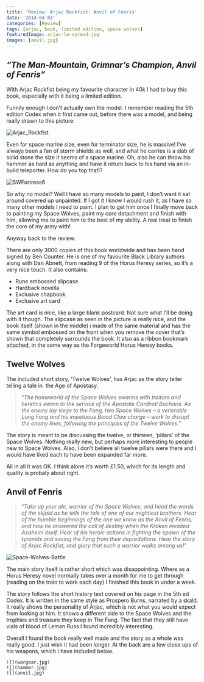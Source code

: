 ```yaml
---
title: 'Review: Arjac Rockfist: Anvil of Fenris'
date: '2014-04-03'
categories: [Review]
tags: [arjac, book, limited edition, space wolves]
featuredImage: arjac-le-spread.jpg
images: [anvil.jpg]
---
```


## _“The Man-Mountain, Grimnar’s Champion, Anvil of Fenris”_

With Arjac Rockfist being my favourite character in 40k I had to buy this book, especially with it being a limited edition.

Funnily enough I don’t actually own the model. I remember reading the 5th edition Codex when it first came out, before there was a model, and being really drawn to this picture:

![Arjac_Rockfist](Arjac_Rockfist_Cover.png)

Even for space marine size, even for terminator size, he is massive! I’ve always been a fan of storm shields as well, and what he carries is a slab of solid stone the size it seems of a space marine. Oh, also he can throw his hammer as hard as anything and have it return back to his hand via an in-build teleporter. How do you top that!?

![SWFortress6](SWFortress6.jpg)

So why no model? Well I have so many models to paint, I don’t want it sat around covered up unpainted. If I got it I know I would rush it, as I have so many other models I need to paint. I plan to get him once I finally move back to painting my Space Wolves, paint my core detachment and finish with him, allowing me to paint him to the best of my ability. A real treat to finish the core of my army with!

Anyway back to the review.

There are only 3000 copies of this book worldwide and has been hand signed by Ben Counter. He is one of my favourite Black Library authors along with Dan Abnett, from reading 9 of the Horus Heresy series, so it’s a very nice touch. It also contains:

- Rune embossed slipcase
- Hardback novella
- Exclusive chapbook
- Exclusive art card

The art card is nice, like a large blank postcard. Not sure what I’ll be doing with it though. The slipcase as seen in the picture is really nice, and the book itself (shown in the middle) i made of the same material and has the same symbol embossed on the front when you remove the cover that’s shown that completely surrounds the book. It also as a ribbon bookmark attached, in the same way as the Forgeworld Horus Heresy books.

## Twelve Wolves

The included short story, ‘Twelve Wolves’, has Arjac as the story teller telling a tale in  the Age of Apostasy.

> “_The homeworld of the Space Wolves swarms with traitors and heretics sworn to the service of the Apostate Cardinal Bucharis. As the enemy lay siege to the Fang, two Space Wolves – a venerable Long Fang and his impetuous Blood Claw charge – work to disrupt the enemy lines, following the principles of the Twelve Wolves_.”

The story is meant to be discussing the twelve, or thirteen, ‘pillars’ of the Space Wolves. Nothing really new, but perhaps more interesting to people new to Space Wolves. Also, I don’t believe all twelve pillars were there and I would have liked each to have been expanded far more.

All in all it was OK. I think alone it’s worth £1.50, which for its length and quality is probaly about right.

## Anvil of Fenris

> “_Take up your ale, warrior of the Space Wolves, and heed the words of the skjald as he tells the tale of one of our mightiest brothers. Hear of the humble beginnings of the one we know as the Anvil of Fenris, and how he answered the call of destiny when the Kraken invaded Asaheim itself. Hear of his heroic actions in fighting the spawn of the tyranids and saving the Fang from their depredations. Hear the story of Arjac Rockfist, and glory that such a warrior walks among us!_“

![Space-Wolves-Battle](battle.jpg)

The main story itself is rather short which was disappointing. Where as a Horus Heresy novel normally takes over a month for me to get through (reading on the train to work each day) I finished this book in under a week.

The story follows the short history text covered on his page in the 5th ed Codex. It is written in the same style as Prospero Burns, narrated by a skald. It really shows the personality of Arjac, which is not what you would expect from looking at him. It shows a different side to the Space Wolves and the trophies and treasure they keep in The Fang. The fact that they still have vials of blood of Leman Russ I found incredibly interesting.

Overall I found the book really well made and the story as a whole was really good. I just wish it had been longer. At the back are a few close ups of his weapons, which I have included below.

```grid|3
![](wargear.jpg)
![](hammer.jpg)
![](anvil.jpg)
```
